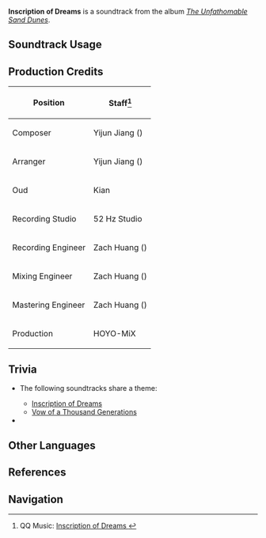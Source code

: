 {{Soundtrack Infobox
|image          = The Unfathomable Sand Dunes.png
|album          = The Unfathomable Sand Dunes
|disc           = 2
|number         = 56
|featured       =
|featured2      =
|featured3      =
|featured_disc  =
|featured_disc2 =
|featured_disc3 =
|youtube_id     = YOrxyoKMvjY
|spotify_id     = 3ROxpkubP7rTdou2JAysXL
|previous       = Settlement for Exiles
|next           = Vow of a Thousand Generations
}}
'''Inscription of Dreams''' is a soundtrack from the album ''[[The Unfathomable Sand Dunes]]''.

==Soundtrack Usage==
{{Soundtrack Usage
|quest    = 
|location = Aaru Village//night
|domain   = 
}}

==Production Credits==
{| class="wikitable"
! Position
! Staff<ref>QQ Music: [https://y.qq.com/n/ryqq/songDetail/0039sY1W0v6POE Inscription of Dreams {{zh|镌刻遥梦之铭}}]</ref>
|-
! Composer
| Yijun Jiang ({{zh|姜以君}})
|-
! Arranger
| Yijun Jiang ({{zh|姜以君}})
|-
! Oud
| Kian
|-
! Recording Studio
| 52&nbsp;Hz Studio
|-
! Recording Engineer
| Zach Huang ({{zh|黄巍}})
|-
! Mixing Engineer
| Zach Huang ({{zh|黄巍}})
|-
! Mastering Engineer
| Zach Huang ({{zh|黄巍}})
|-
! Production
| HOYO-MiX
|}
<!--
==Gallery==
<gallery>
</gallery>
-->

==Trivia==
* <section begin="AaruTheme" />The following soundtracks share a theme:
** [[Inscription of Dreams]]
** [[Vow of a Thousand Generations]] <section end="AaruTheme" />
* {{Transclude|Settlement for Exiles|AaruLeitmotif2|section=1}}

==Other Languages==
{{Other Languages
|en      = Inscription of Dreams
|zhs     = 镌刻遥梦之铭
|zhs_rm  = Juānkè Yáomèng zhī Míng
|zht     = 鐫刻遙夢之銘
|zht_rm  = Juānkè Yáomèng zhī Míng
|zh_tl   = Inscription Engraved With Distant Dreams
|ja      = 遥かな夢を銘す
|ja_rm   = Haruka-na Yume wo Meisu{{assumed}}
|ja_tl   = 
}}

==References==
{{Reflist}}

==Navigation==
{{Soundtrack Navbox|The Unfathomable Sand Dunes}}